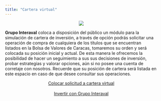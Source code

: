 ```yaml
---
title: "Cartera virtual"
---
```



<p align="center">
  <img src="logo2.png">
</p>

**Grupo Interaval** coloca a disposición del público un módulo para la simulación de cartera de inversión, a través de opción podrás solicitar una operación de compra de cualquiera de los títulos que se encuentran listados en la Bolsa de Valores de Caracas, tomaremos su orden y será colocada su posición inicial y actual. De esta manera le ofrecemos la posibilidad de hacer un seguimiento a sus sus decisiones de inversión, probar estrategias y valorar opciones, aún si no posee una cuenta de corretaje con nosotros. Recuerde que su posición de cartera será listada en este espacio en caso de que desee consultar sus operaciones.  

<center><a href="http://carteravirtual.grupointeraval.com" class="btn btn-primary" role="button">Colocar solicitud a cartera virtual</a></center> <br>
<center><a href="http://inversores.grupointeraval.com" class="btn btn-success" role="button">Invertir con Grupo Interaval</a></center>

